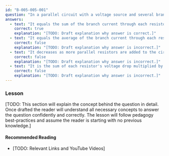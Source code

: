 ```yaml
---
id: "B-005-005-001"
question: "In a parallel circuit with a voltage source and several branch resistors, how is the total current related to the current in the branch resistors?"
answers:
  - text: "It equals the sum of the branch current through each resistor"
    correct: true
    explanation: "[TODO: Draft explanation why answer is correct.]"
  - text: "It equals the average of the branch current through each resistor"
    correct: false
    explanation: "[TODO: Draft explanation why answer is incorrect.]"
  - text: "It decreases as more parallel resistors are added to the circuit"
    correct: false
    explanation: "[TODO: Draft explanation why answer is incorrect.]"
  - text: "It is the sum of each resistor's voltage drop multiplied by the total number of resistors"
    correct: false
    explanation: "[TODO: Draft explanation why answer is incorrect.]"
---
```


### Lesson

[TODO: This section will explain the concept behind the question in detail. Once drafted the reader will understand all necessary concepts to answer the question confidently and correctly. The lesson will follow pedagogy best-practices and assume the reader is starting with no previous knowledge.]

#### Recommended Reading

- [TODO: Relevant Links and YouTube Videos]
